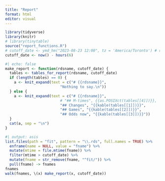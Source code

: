 ```yaml
---
title: "Report"
format: html
editor: visual
---
```


```r
library(tidyverse)
library(knitr)
# library(tinytable)
source("report_functions.R")
# cutoff_date <- ymd_hm("2023-08-23 12:00", tz = 'America/Toronto') # remember!
cutoff_date <- now() - hours(6)
```

```r
#| echo: false
make_report <- function(rdsname, cutoff_date) {
  tables <- tables_for_report(rdsname, cutoff_date)
  if (length(tables) == 0) {
    a <- knit_expand(text = c("# {{rdsname}}",
                         "Nothing to say.\n"))
  } else {
    a <- knit_expand(text = c("# {{rdsname}}",
                         # "## M-times", {{as.POSIXct(tables[[4]])}},     
                         "## Changes", "{{kable(tables[[1]])}}",
                         "## Games", "{{kable(tables[[2]])}}",
                         "## Odds now", "{{kable(tables[[3]])}}"))
  }
  cat(a, sep = "\n")
}
```

```r
#| output: asis
list.files(path = "fit", pattern = "\\.rds", full.names = TRUE) %>% 
  enframe(name = NULL, value = "fname") %>% 
  mutate(mtime = file.mtime(fname)) %>%
  filter(mtime > cutoff_date) %>% 
  mutate(fname = str_remove(fname, "^fit/")) %>% 
  pull(fname) -> fnames
fnames
walk(fnames, \(x) make_report(x, cutoff_date))
```

